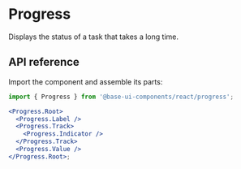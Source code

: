 # Progress

<Subtitle>Displays the status of a task that takes a long time.</Subtitle>
<Meta
  name="description"
  content="A high-quality, unstyled React progress bar component that displays the status of a task that takes a long time."
/>

<Demo path="./demos/hero" />

## API reference

Import the component and assemble its parts:

```jsx title="Anatomy"
import { Progress } from '@base-ui-components/react/progress';

<Progress.Root>
  <Progress.Label />
  <Progress.Track>
    <Progress.Indicator />
  </Progress.Track>
  <Progress.Value />
</Progress.Root>;
```

<Reference component="Progress" parts="Root, Track, Indicator, Value, Label" />
